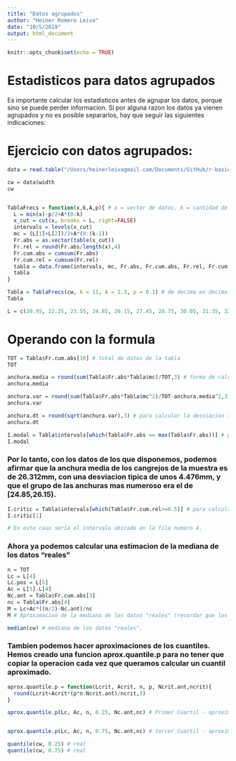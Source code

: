 ```yaml
---
title: "Datos agrupados"
author: "Heiner Romero Leiva"
date: "10/5/2019"
output: html_document
---
```


```r
knitr::opts_chunk$set(echo = TRUE)
```

# Estadisticos para datos agrupados

Es importante calcular los estadisticos antes de agrupar los datos, porque sino se puede perder informacion. Si por alguna razon los datos ya vienen agrupados y no es posible separarlos, hay que seguir las siguientes indicaciones:

# Ejercicio con datos agrupados:

```r
data = read.table("/Users/heinerleivagmail.com/Documents/GitHub/r-basic/data/datacrab.txt", header = TRUE)

cw = data$width
cw


TablaFrecs = function(x,k,A,p){ # x = vector de datos, k = cantidad de rangos, A = amplitud de las clases y p = precision (dd, mm, cm, etc. )
  L = min(x)-p/2+A*(0:k)
  x_cut = cut(x, breaks = L, right=FALSE)
  intervals = levels(x_cut)
  mc = (L[1]+L[2])/2+A*(0:(k-1))
  Fr.abs = as.vector(table(x_cut)) 
  Fr.rel = round(Fr.abs/length(x),4) 
  Fr.cum.abs = cumsum(Fr.abs) 
  Fr.cum.rel = cumsum(Fr.rel)
  tabla = data.frame(intervals, mc, Fr.abs, Fr.cum.abs, Fr.rel, Fr.cum.rel)
  tabla
}

Tabla = TablaFrecs(cw, k = 11, A = 1.3, p = 0.1) # de decima en decima.
Tabla

L = c(20.95, 22.25, 23.55, 24.85, 26.15, 27.45, 28.75, 30.05, 31.35, 32.65, 33.95)

```

# Operando con la formula

```r
TOT = Tabla$Fr.cum.abs[10] # total de datos de la tabla
TOT 

anchura.media = round(sum(Tabla$Fr.abs*Tabla$mc)/TOT,3) # forma de calcular la media en datos agrupados, cuando solo los tengo acumulados como en el ejemplo, pero no en bruto. 
anchura.media

anchura.var = round(sum(Tabla$Fr.abs*Tabla$mc^2)/TOT-anchura.media^2,3) # para calcular la varianza en datos ya agrupados. 
anchura.var

anchura.dt = round(sqrt(anchura.var),3) # para calcular la desviacion tipica para datos agrupados
anchura.dt

I.modal = Tabla$intervals[which(Tabla$Fr.abs == max(Tabla$Fr.abs))] # para calcular el intervalo modal en datos que ya estan agrupados.
I.modal

```

### Por lo tanto, con los datos de los que disponemos, podemos afirmar que la anchura media de los cangrejos de la muestra es de 26.312mm, con una desviacion tipica de unos 4.476mm, y que el grupo de las anchuras mas numeroso era el de [24.85,26.15).

```r
I.critic = Tabla$intervals[which(Tabla$Fr.cum.rel>=0.5)] # para calcular el intervalo critico. 
I.critic[1]

# En este caso seria el intervalo ubicado en la fila numero 4. 
```

### Ahora ya podemos calcular una estimacion de la mediana de los datos "reales"
```r
n = TOT
Lc = L[4]
Lc.pos = L[5]
Ac = L[5]-L[4]
Nc.ant = Tabla$Fr.cum.abs[3]
nc = Tabla$Fr.abs[4]
M = Lc+Ac*((n/2)-Nc.ant)/nc
M # Aproximacion de la mediana de los datos "reales" (recordar que los datos han sido agrupados)

median(cw) # mediana de los datos "reales".
```

### Tambien podemos hacer aproximaciones de los cuantiles. Hemos creado una funcion aprox.quantile.p para no tener que copiar la operacion cada vez que queramos calcular un cuantil aproximado. 


```r
aprox.quantile.p = function(Lcrit, Acrit, n, p, Ncrit.ant,ncrit){
  round(Lcrit+Acrit*(p*n-Ncrit.ant)/ncrit,3)
}

aprox.quantile.p(Lc, Ac, n, 0.25, Nc.ant,nc) # Primer Cuartil - aproximacion


aprox.quantile.p(Lc, Ac, n, 0.75, Nc.ant,nc) # tercer Cuartil - aproximacion

quantile(cw, 0.25) # real
quantile(cw, 0.75) # real
```

























